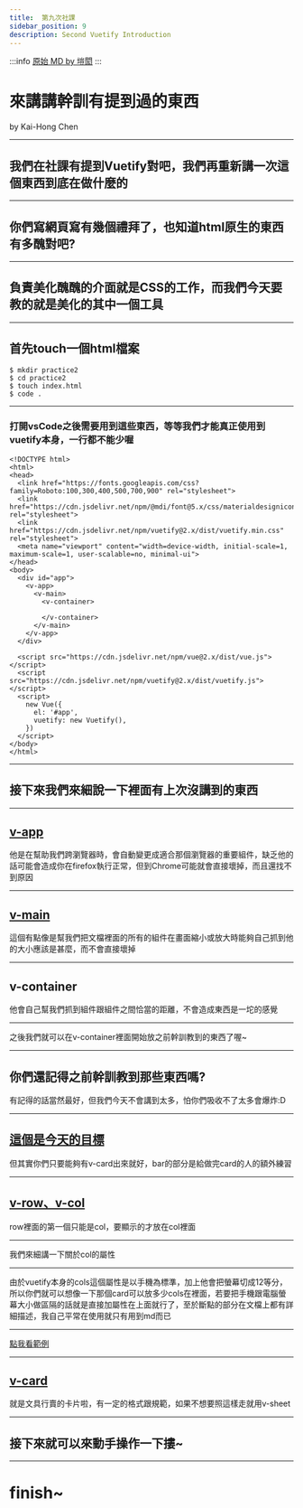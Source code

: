 ---
title:  第九次社課
sidebar_position: 9
description: Second Vuetify Introduction
---

:::info
[原始 MD by 塏閎](https://hackmd.io/@D6jMLi9nQ3iC-a12lj8HRg/HJZrUFwoD#/)
:::


# 來講講幹訓有提到過的東西
by Kai-Hong Chen

---

## 我們在社課有提到Vuetify對吧，我們再重新講一次這個東西到底在做什麼的

----

## 你們寫網頁寫有幾個禮拜了，也知道html原生的東西有多醜對吧?

----

## 負責美化醜醜的介面就是CSS的工作，而我們今天要教的就是美化的其中一個工具

----

## 首先touch一個html檔案
```bash=
$ mkdir practice2
$ cd practice2
$ touch index.html
$ code .
```

----

### 打開vsCode之後需要用到這些東西，等等我們才能真正使用到vuetify本身，一行都不能少喔
```htmlembedded=
<!DOCTYPE html>
<html>
<head>
  <link href="https://fonts.googleapis.com/css?family=Roboto:100,300,400,500,700,900" rel="stylesheet">
  <link href="https://cdn.jsdelivr.net/npm/@mdi/font@5.x/css/materialdesignicons.min.css" rel="stylesheet">
  <link href="https://cdn.jsdelivr.net/npm/vuetify@2.x/dist/vuetify.min.css" rel="stylesheet">
  <meta name="viewport" content="width=device-width, initial-scale=1, maximum-scale=1, user-scalable=no, minimal-ui">
</head>
<body>
  <div id="app">
    <v-app>
      <v-main>
        <v-container>
        
        </v-container>
      </v-main>
    </v-app>
  </div>

  <script src="https://cdn.jsdelivr.net/npm/vue@2.x/dist/vue.js"></script>
  <script src="https://cdn.jsdelivr.net/npm/vuetify@2.x/dist/vuetify.js"></script>
  <script>
    new Vue({
      el: '#app',
      vuetify: new Vuetify(),
    })
  </script>
</body>
</html>

```

---

## 接下來我們來細說一下裡面有上次沒講到的東西

----

## [v-app](https://vuetifyjs.com/zh-Hans/components/application/)
他是在幫助我們跨瀏覽器時，會自動變更成適合那個瀏覽器的重要組件，缺乏他的話可能會造成你在firefox執行正常，但到Chrome可能就會直接壞掉，而且還找不到原因

----

## [v-main](https://vuetifyjs.com/zh-Hans/components/application/)
這個有點像是幫我們把文檔裡面的所有的組件在畫面縮小或放大時能夠自己抓到他的大小應該是甚麼，而不會直接壞掉

----

## v-container
他會自己幫我們抓到組件跟組件之間恰當的距離，不會造成東西是一坨的感覺

---

之後我們就可以在v-container裡面開始放之前幹訓教到的東西了喔~

---

## 你們還記得之前幹訓教到那些東西嗎?
有記得的話當然最好，但我們今天不會講到太多，怕你們吸收不了太多會爆炸:D

---

## [這個是今天的目標](https://vuetifyjs.com/zh-Hans/examples/wireframes/extended-toolbar/)
但其實你們只要能夠有v-card出來就好，bar的部分是給做完card的人的額外練習

----

## [v-row、v-col](https://vuetifyjs.com/zh-Hans/components/grids/)
row裡面的第一個只能是col，要顯示的才放在col裡面

----

我們來細講一下關於col的屬性

----

由於vuetify本身的cols這個屬性是以手機為標準，加上他會把螢幕切成12等分，所以你們就可以想像一下那個card可以放多少cols在裡面，若要把手機跟電腦螢幕大小做區隔的話就是直接加屬性在上面就行了，至於斷點的部分在文檔上都有詳細描述，我自己平常在使用就只有用到md而已

----

[點我看範例](https://codepen.io/pen/?editors=1010)

----

## [v-card](https://vuetifyjs.com/zh-Hans/components/cards/)
就是文具行賣的卡片啦，有一定的格式跟規範，如果不想要照這樣走就用v-sheet

----

## 接下來就可以來動手操作一下摟~

---

# finish~


